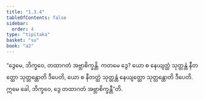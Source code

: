 ```yaml
---
title: "1.3.4"
tableOfContents: false
sidebar:
  order: 4
type: "tipitaka"
basket: "su"
book: "a2"
---
```



<DynamicBreadcrumb />

<Division number="25" book="a2" e="ch" v="15" p="61">

<Paragraph number="59" book="a2">
“ဒွေမေ, ဘိက္ခဝေ, တထာဂတံ အဗ္ဘာစိက္ခန္တိ. ကတမေ ဒွေ? ယော စ နေယျတ္ထံ သုတ္တန္တံ နီတတ္ထော သုတ္တန္တောတိ ဒီပေတိ, ယော စ နီတတ္ထံ သုတ္တန္တံ နေယျတ္ထော သုတ္တန္တောတိ ဒီပေတိ. ဣမေ ခေါ, ဘိက္ခဝေ, ဒွေ တထာဂတံ အဗ္ဘာစိက္ခန္တီ”တိ.
</Paragraph>
</Division>